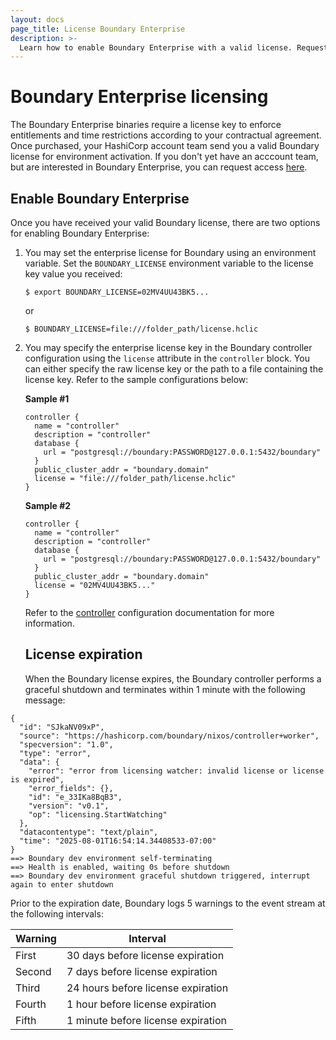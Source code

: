 ```yaml
---
layout: docs
page_title: License Boundary Enterprise
description: >-
  Learn how to enable Boundary Enterprise with a valid license. Request access from an account team to enable enterprise features.
---
```


# Boundary Enterprise licensing

The Boundary Enterprise binaries require a license key to enforce entitlements and time restrictions according to your contractual agreement.
Once purchased, your HashiCorp account team send you a valid Boundary license for environment activation.
If you don't yet have an acccount team, but are interested in Boundary Enterprise, you can request access [here](https://www.hashicorp.com/contact-sales).

## Enable Boundary Enterprise

Once you have received your valid Boundary license, there are two options for enabling Boundary Enterprise:

1. You may set the enterprise license for Boundary using an environment variable.
Set the `BOUNDARY_LICENSE` environment variable to the license key value you received:

   `$ export BOUNDARY_LICENSE=02MV4UU43BK5...`

   or

   `$ BOUNDARY_LICENSE=file:///folder_path/license.hclic`

1. You may specify the enterprise license key in the Boundary controller configuration using the `license` attribute in the `controller` block.
You can either specify the raw license key or the path to a file containing the license key.
Refer to the sample configurations below:

   **Sample #1**

   ```hcl
   controller {
     name = "controller"
     description = "controller"
     database {
       url = "postgresql://boundary:PASSWORD@127.0.0.1:5432/boundary"
     }
     public_cluster_addr = "boundary.domain"
     license = "file:///folder_path/license.hclic"
   }
   ```
   **Sample #2**

   ```hcl
   controller {
     name = "controller"
     description = "controller"
     database {
       url = "postgresql://boundary:PASSWORD@127.0.0.1:5432/boundary"
     }
     public_cluster_addr = "boundary.domain"
     license = "02MV4UU43BK5..."
   }
   ```

   Refer to the [controller](/boundary/docs/configuration/controller) configuration  documentation for more information.

   ## License expiration

   When the Boundary license expires, the Boundary controller performs a graceful shutdown and terminates within 1 minute with the following message:

  ```hcl
  {
    "id": "SJkaNV09xP",
    "source": "https://hashicorp.com/boundary/nixos/controller+worker",
    "specversion": "1.0",
    "type": "error",
    "data": {
      "error": "error from licensing watcher: invalid license or license is expired",
      "error_fields": {},
      "id": "e_33IKa8BqB3",
      "version": "v0.1",
      "op": "licensing.StartWatching"
    },
    "datacontentype": "text/plain",
    "time": "2025-08-01T16:54:14.34408533-07:00"
  }
  ==> Boundary dev environment self-terminating
  ==> Health is enabled, waiting 0s before shutdown
  ==> Boundary dev environment graceful shutdown triggered, interrupt again to enter shutdown
  ```

  Prior to the expiration date, Boundary logs 5 warnings to the event stream at the following intervals:

  | Warning | Interval                           |
  |---------| ---------------------------------- |
  | First   | 30 days before license expiration  |
  | Second  | 7 days before license expiration   |
  | Third   | 24 hours before license expiration |
  | Fourth  | 1 hour before license expiration   |
  | Fifth   | 1 minute before license expiration |